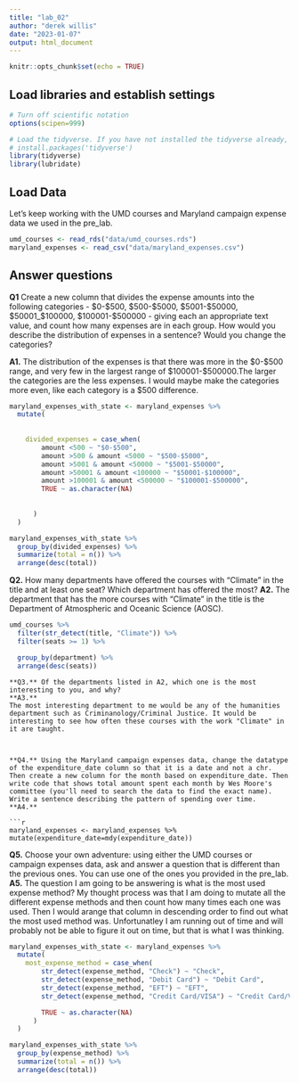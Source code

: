 ```yaml
---
title: "lab_02"
author: "derek willis"
date: "2023-01-07"
output: html_document
---
```


```r
knitr::opts_chunk$set(echo = TRUE)
```

## Load libraries and establish settings

```r
# Turn off scientific notation
options(scipen=999)

# Load the tidyverse. If you have not installed the tidyverse already, remove the # from the next line and run it first.  
# install.packages('tidyverse')
library(tidyverse)
library(lubridate)
```

## Load Data

Let's keep working with the UMD courses and Maryland campaign expense data we used in the pre_lab.

```r
umd_courses <- read_rds("data/umd_courses.rds")
maryland_expenses <- read_csv("data/maryland_expenses.csv")
```

## Answer questions

**Q1** Create a new column that divides the expense amounts into the following categories - \$0-\$500, \$500-\$5000, \$5001-\$50000, \$50001\_\$100000, \$100001-\$500000 - giving each an appropriate text value, and count how many expenses are in each group. How would you describe the distribution of expenses in a sentence? Would you change the categories?

**A1.**
The distribution of the expenses is that there was more in the $0-$500 range, and very few in the largest range of $100001-$500000.The larger the categories are the less expenses. I would maybe make the categories more even, like each category is a $500 difference.

```r
maryland_expenses_with_state <- maryland_expenses %>%
  mutate(
    
    
    divided_expenses = case_when(
        amount <500 ~ "$0-$500",
        amount >500 & amount <5000 ~ "$500-$5000",
        amount >5001 & amount <50000 ~ "$5001-$50000",
        amount >50001 & amount <100000 ~ "$50001-$100000",
        amount >100001 & amount <500000 ~ "$100001-$500000",
        TRUE ~ as.character(NA)
        
        
      )
  )
```
```r
maryland_expenses_with_state %>%
  group_by(divided_expenses) %>%
  summarize(total = n()) %>%
  arrange(desc(total))
```

**Q2.** How many departments have offered the courses with "Climate" in the title and at least one seat? Which department has offered the most? 
**A2.** 
The department that has the more courses with "Climate" in the title is the Department of Atmospheric and Oceanic Science (AOSC).
```r
umd_courses %>% 
  filter(str_detect(title, "Climate")) %>% 
  filter(seats >= 1) %>% 

  group_by(department) %>%
  arrange(desc(seats))
```

```
**Q3.** Of the departments listed in A2, which one is the most interesting to you, and why?
**A3.** 
The most interesting department to me would be any of the humanities department such as Criminanology/Criminal Justice. It would be interesting to see how often these courses with the work "Climate" in it are taught.



**Q4.** Using the Maryland campaign expenses data, change the datatype of the expenditure_date column so that it is a date and not a chr. Then create a new column for the month based on expenditure_date. Then write code that shows total amount spent each month by Wes Moore's committee (you'll need to search the data to find the exact name). Write a sentence describing the pattern of spending over time.
**A4.**

```r
maryland_expenses <- maryland_expenses %>% mutate(expenditure_date=mdy(expenditure_date))

```



**Q5.** Choose your own adventure: using either the UMD courses or campaign expenses data, ask and answer a question that is different than the previous ones. You can use one of the ones you provided in the pre_lab.
**A5.** 
The question I am going to be answering is what is the most used expense method? My thought process was that I am doing to mutate all the different expense methods and then count how many times each one was used. Then I would arange that column in descending order to find out what the most used method was. Unfortunatley I am running out of time and will probably not be able to figure it out on time, but that is what I was thinking.
```r
maryland_expenses_with_state <- maryland_expenses %>%
  mutate(
    most_expense_method = case_when(
        str_detect(expense_method, "Check") ~ "Check",
        str_detect(expense_method, "Debit Card") ~ "Debit Card",
        str_detect(expense_method, "EFT") ~ "EFT",
        str_detect(expense_method, "Credit Card/VISA") ~ "Credit Card/VISA",

        TRUE ~ as.character(NA)
      )
  )
```
```r
maryland_expenses_with_state %>%
  group_by(expense_method) %>%
  summarize(total = n()) %>%
  arrange(desc(total))
```

